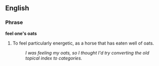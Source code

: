 ==English==

===Phrase===
'''feel one's oats'''

# {{idiom}} To feel particularly energetic, as a horse that has eaten well of oats.
#: ''I was feeling my oats, so I thought I'd try converting the old topical index to categories.''